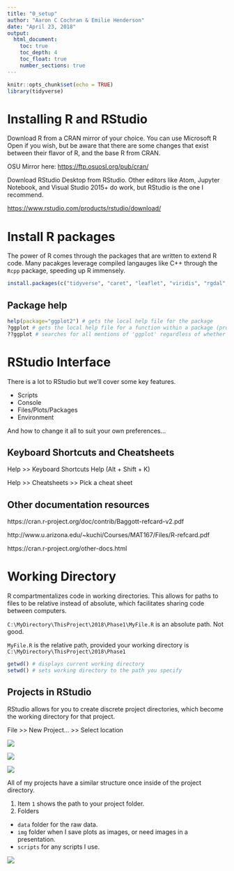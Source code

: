 ```yaml
---
title: "0_setup"
author: "Aaron C Cochran & Emilie Henderson"
date: "April 23, 2018"
output: 
  html_document:
    toc: true
    toc_depth: 4
    toc_float: true
    number_sections: true
---
```


```r
knitr::opts_chunk$set(echo = TRUE)
library(tidyverse)
```

# Installing R and RStudio

Download R from a CRAN mirror of your choice. You can use Microsoft R Open if you wish, but be aware that there are some changes that exist between their flavor of R, and the base R from CRAN. 

OSU Mirror here:
<https://ftp.osuosl.org/pub/cran/>

Download RStudio Desktop from RStudio. Other editors like Atom, Jupyter Notebook, and Visual Studio 2015+ do work, but RStudio is the one I recommend. 

<https://www.rstudio.com/products/rstudio/download/>

# Install R packages

The power of R comes through the packages that are written to extend R code. Many pacakges leverage compiled langauges like C++ through the `Rcpp` package, speeding up R immensely. 


```r

install.packages(c("tidyverse", "caret", "leaflet", "viridis", "rgdal", "rgl","vcd","dismo","raster", "RODBC","rgeos","snowfall","ROCR","randomForest", "DBI"))

```


## Package help

```r

help(package="ggplot2") # gets the local help file for the package
?ggplot # gets the local help file for a function within a package (provided the package is loaded)
??ggplot # searches for all mentions of 'ggplot' regardless of whether a package is loaded. 

```

# RStudio Interface

There is a lot to RStudio but we'll cover some key features. 

* Scripts
* Console
* Files/Plots/Packages
* Environment

And how to change it all to suit your own preferences...

## Keyboard Shortcuts and Cheatsheets

Help >> Keyboard Shortcuts Help (Alt + Shift + K)

Help >> Cheatsheets >> Pick a cheat sheet

## Other documentation resources

https://cran.r-project.org/doc/contrib/Baggott-refcard-v2.pdf

http://www.u.arizona.edu/~kuchi/Courses/MAT167/Files/R-refcard.pdf

https://cran.r-project.org/other-docs.html

# Working Directory

R compartmentalizes code in working directories. This allows for paths to files to be relative instead of absolute, which facilitates sharing code between computers. 

`C:\MyDirectory\ThisProject\2018\Phase1\MyFile.R` is an absolute path. Not good. 

`MyFile.R` is the relative path, provided your working directory is `C:\MyDirectory\ThisProject\2018\Phase1`

```r
getwd() # displays current working directory
setwd() # sets working directory to the path you specify
```

## Projects in RStudio

RStudio allows for you to create discrete project directories, which become the working directory for that project. 

File >> New Project... >> Select location


![](img/newproj1.png)

![](img/newproj2.png)

![](img/newproj3.png)


All of my projects have a similar structure once inside of the project directory. 

1. Item `1` shows the path to your project folder. 
2. Folders
  +  `data` folder for the raw data. 
  + `img` folder when I save plots as images, or need images in a presentation.
  + `scripts` for any scripts I use. 
  
  
![](img/projectfolder1.png)